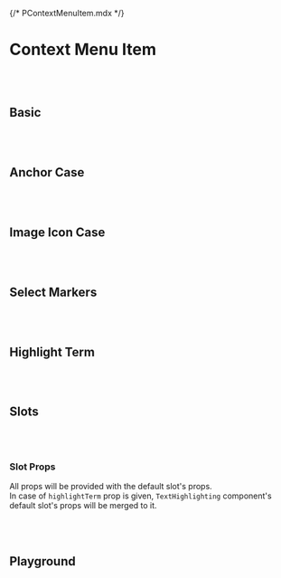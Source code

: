 {/* PContextMenuItem.mdx */}



<Meta of={PContextMenuItemStories} />


# Context Menu Item
<br/>
<br/>

## Basic
<Canvas of={PContextMenuItemStories.Basic} />

<br/>
<br/>

## Anchor Case
<Canvas of={PContextMenuItemStories.AnchorCase} />

<br/>
<br/>

## Image Icon Case
<Canvas of={PContextMenuItemStories.ImageIconCase} />

<br/>
<br/>

## Select Markers
<Canvas of={PContextMenuItemStories.SelectMarkers} />

<br/>
<br/>


## Highlight Term
<Canvas of={PContextMenuItemStories.HighlightTerm} />

<br/>
<br/>


## Slots

<br/>
<br/>

### Slot Props

All props will be provided with the default slot's props. <br/>
In case of `highlightTerm` prop is given, `TextHighlighting` component's default slot's props will be merged to it. <br/>
<Canvas of={PContextMenuItemStories.Slots} />

<br/>
<br/>



## Playground
<Canvas of={PContextMenuItemStories.Playground} />
<Controls of={PContextMenuItemStories.Playground} />

<br/>
<br/>
